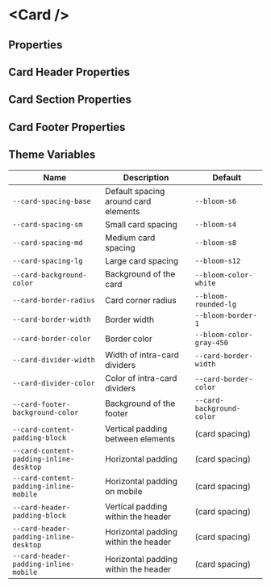 
# &lt;Card /&gt;

## Properties

<ArgsTable of={Card} />

## Card Header Properties

<ArgsTable of={Card.Header} />

## Card Section Properties

<ArgsTable of={Card.Section} />

## Card Footer Properties

<ArgsTable of={Card.Footer} />

## Theme Variables

| Name                                    | Description                                                          | Default                   |
| --------------------------------------- | -------------------------------------------------------------------- | ------------------------- |
| `--card-spacing-base`                   | Default spacing around card elements                                 | `--bloom-s6`              |
| `--card-spacing-sm`                     | Small card spacing                                                   | `--bloom-s4`              |
| `--card-spacing-md`                     | Medium card spacing                                                  | `--bloom-s8`              |
| `--card-spacing-lg`                     | Large card spacing                                                   | `--bloom-s12`             |
| `--card-background-color`               | Background of the card                                               | `--bloom-color-white`     |
| `--card-border-radius`                  | Card corner radius                                                   | `--bloom-rounded-lg`      |
| `--card-border-width`                   | Border width                                                         | `--bloom-border-1`        |
| `--card-border-color`                   | <Swatch color="bloom-color-gray-450" /> Border color                 | `--bloom-color-gray-450`  |
| `--card-divider-width`                  | Width of intra-card dividers                                         | `--card-border-width`     |
| `--card-divider-color`                  | <Swatch color="bloom-color-gray-450" /> Color of intra-card dividers | `--card-border-color`     |
| `--card-footer-background-color`        | Background of the footer                                             | `--card-background-color` |
| `--card-content-padding-block`          | Vertical padding between elements                                    | (card spacing)            |
| `--card-content-padding-inline-desktop` | Horizontal padding                                                   | (card spacing)            |
| `--card-content-padding-inline-mobile`  | Horizontal padding on mobile                                         | (card spacing)            |
| `--card-header-padding-block`           | Vertical padding within the header                                   | (card spacing)            |
| `--card-header-padding-inline-desktop`  | Horizontal padding within the header                                 | (card spacing)            |
| `--card-header-padding-inline-mobile`   | Horizontal padding within the header                                 | (card spacing)            |
